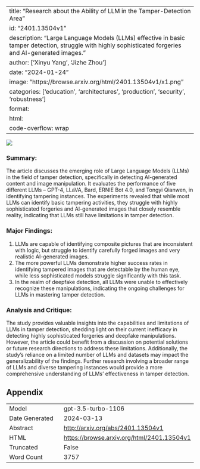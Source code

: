 
---
title: "Research about the Ability of LLM in the Tamper-Detection Area"
id: "2401.13504v1"
description: "Large Language Models (LLMs) effective in basic tamper detection, struggle with highly sophisticated forgeries and AI-generated images."
author: ['Xinyu Yang', 'Jizhe Zhou']
date: "2024-01-24"
image: "https://browse.arxiv.org/html/2401.13504v1/x1.png"
categories: ['education', 'architectures', 'production', 'security', 'robustness']
format:
  html:
    code-overflow: wrap
---

![](https://browse.arxiv.org/html/2401.13504v1/x1.png)

### **Summary:**
The article discusses the emerging role of Large Language Models (LLMs) in the field of tamper detection, specifically in detecting AI-generated content and image manipulation. It evaluates the performance of five different LLMs – GPT-4, LLaVA, Bard, ERNIE Bot 4.0, and Tongyi Qianwen, in identifying tampering instances. The experiments revealed that while most LLMs can identify basic tampering activities, they struggle with highly sophisticated forgeries and AI-generated images that closely resemble reality, indicating that LLMs still have limitations in tamper detection.

### **Major Findings:**
1. LLMs are capable of identifying composite pictures that are inconsistent with logic, but struggle to identify carefully forged images and very realistic AI-generated images.
2. The more powerful LLMs demonstrate higher success rates in identifying tampered images that are detectable by the human eye, while less sophisticated models struggle significantly with this task.
3. In the realm of deepfake detection, all LLMs were unable to effectively recognize these manipulations, indicating the ongoing challenges for LLMs in mastering tamper detection.

### **Analysis and Critique:**
The study provides valuable insights into the capabilities and limitations of LLMs in tamper detection, shedding light on their current inefficacy in detecting highly sophisticated forgeries and deepfake manipulations. However, the article could benefit from a discussion on potential solutions or future research directions to address these limitations. Additionally, the study's reliance on a limited number of LLMs and datasets may impact the generalizability of the findings. Further research involving a broader range of LLMs and diverse tampering instances would provide a more comprehensive understanding of LLMs' effectiveness in tamper detection.

## Appendix

|          |          |
|----------|----------|
| Model     | gpt-3.5-turbo-1106       |
| Date Generated     | 2024-03-13       |
| Abstract | [http://arxiv.org/abs/2401.13504v1](http://arxiv.org/abs/2401.13504v1)        |
| HTML     | [https://browse.arxiv.org/html/2401.13504v1](https://browse.arxiv.org/html/2401.13504v1)       |
| Truncated       | False       |
| Word Count       | 3757       |